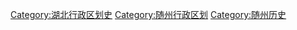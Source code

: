 [[Category:湖北行政区划史|Category:湖北行政区划史]]
[[Category:随州行政区划|Category:随州行政区划]]
[[Category:随州历史|Category:随州历史]]